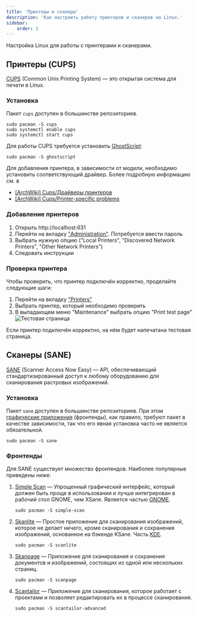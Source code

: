 ```yaml
---
title: 'Принтеры и сканеры'
description: 'Как настроить работу принтеров и сканеров на Linux.'
sidebar:
    order: 2
---
```



Настройка Linux для работы с принтерами и сканерами.

## Принтеры (CUPS)

[CUPS](https://openprinting.github.io/cups/) (Common Unix Printing System) &mdash; это открытая система для печати в Linux.

### Установка

Пакет `cups` доступен в большинстве репозиториев.

<Repology pkg="cups" />

```shell
sudo pacman -S cups
sudo systemctl enable cups
sudo systemctl start cups
```

Для работы CUPS требуется установить [GhostScript](https://www.ghostscript.com/):

```shell
sudo pacman -S ghostscript
```

Для добавления принтера, в зависимости от модели, необходимо установить
соответствующий драйвер. Более подробную информацию см. в

- [\[ArchWiki\] Cups/Драйверы принтеров](https://wiki.archlinux.org/title/CUPS_(Русский)#Драйверы_принтеров)
- [\[ArchWiki\] Cups/Printer-specific problems](https://wiki.archlinux.org/title/CUPS_(Русский)/Printer-specific_problems_(Русский))

### Добавление принтеров

<Steps>

1. Открыть http://localhost:631
2. Перейти на вкладку ["Administration"](http://localhost:631/admin). Потребуется ввести пароль
3. Выбрать нужную опцию ("Local Printers", "Discovered Network Printers", "Other Network Printers")
4. Следовать инструкции

</Steps>

### Проверка принтера

Чтобы проверить, что принтер подключён корректно, проделайте следующие шаги:

<Steps>

1. Перейти на вкладку ["Printers"](http://localhost:631/printers)
2. Выбрать принтер, который необходимо проверить
3. В выпадающем меню "Maintenance" выбрать опцию "Print test page"
   ![Тестовая страница](./img/cups-test-page.png)

</Steps>

Если принтер подключён корректно, на нём будет напечатана тестовая страница.


## Сканеры (SANE)

[SANE](https://gitlab.com/sane-project) (Scanner Access Now Easy) &mdash; API,
обеспечивающий стандартизированный доступ к любому оборудованию для
сканирования растровых изображений.

### Установка

Пакет `sane` доступен в большинстве репозиториев. При этом [графические
приложения](#фронтенды) (фронтенды), как правило, требуют пакет в качестве
зависимости, так что его явная установка часто не является обязательной.

<Repology pkg="sane-backends" />

```shell
sudo pacman -S sane
```

### Фронтенды

Для SANE существует множество фронтендов. Наиболее популярные приведены ниже:

1.  [Simple Scan](https://apps.gnome.org/ru/SimpleScan/) &mdash; Упрощенный
    графический интерфейс, который должен быть проще в использовании и лучше
    интегрирован в рабочий стол GNOME, чем XSane. Является частью
    [GNOME](https://www.gnome.org/). <Badge variant="tip" text="Я использую"/>

    ```shell
    sudo pacman -S simple-scan
    ```

2.  [Skanlite](https://apps.kde.org/ru/skanlite/) &mdash; Простое приложение
    для сканирования изображений, которое не делает ничего, кроме сканирования и
    сохранения изображений, основанное на бэкенде KSane. Часть
    [KDE](https://kde.org/ru/).

    ```shell
    sudo pacman -S scanlite
    ```

3.  [Skanpage](https://apps.kde.org/ru/skanpage/) &mdash; Приложение для
    сканирования и сохранения документов и изображений, состоящих из одной или
    нескольких страниц.

    ```shell
    sudo pacman -S scanpage
    ```

4.  [Scantailor](https://github.com/4lex4/scantailor-advanced) &mdash;
    Приложение для сканирования, которое работает с проектами и позволяет
    редактировать их в процессе сканирования.
    
    ```shell
    sudo pacman -S scantailor-advanced
    ```
